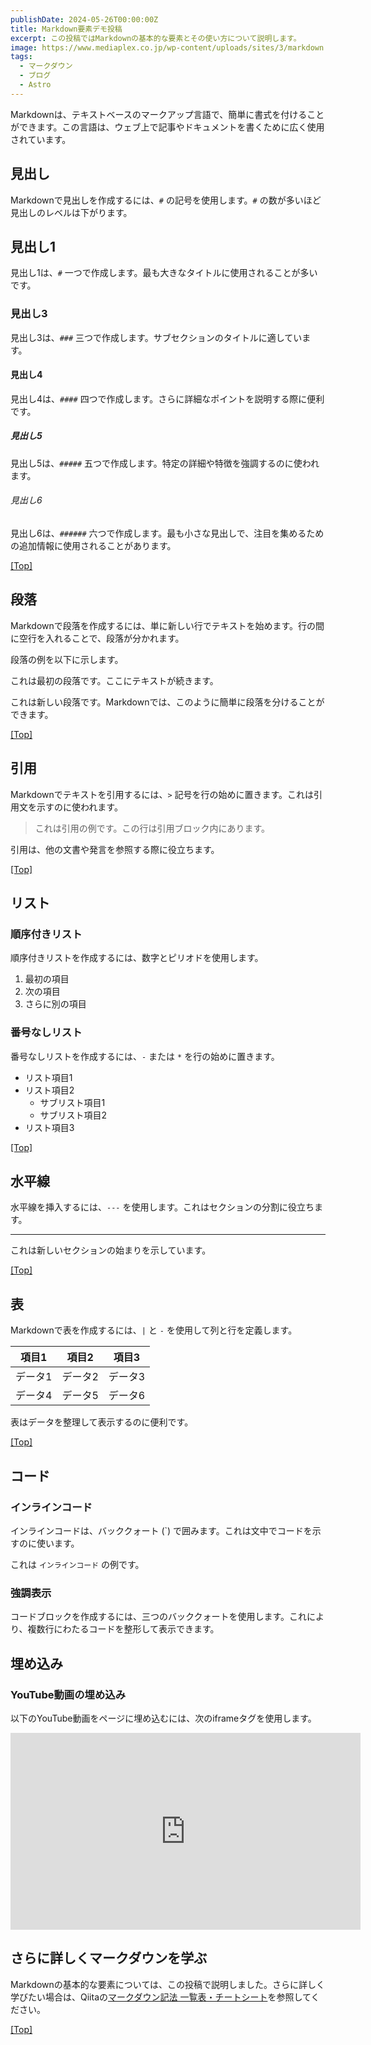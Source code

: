 ```yaml
---
publishDate: 2024-05-26T00:00:00Z
title: Markdown要素デモ投稿
excerpt: この投稿ではMarkdownの基本的な要素とその使い方について説明します。
image: https://www.mediaplex.co.jp/wp-content/uploads/sites/3/markdown.png
tags:
  - マークダウン
  - ブログ
  - Astro
---
```



Markdownは、テキストベースのマークアップ言語で、簡単に書式を付けることができます。この言語は、ウェブ上で記事やドキュメントを書くために広く使用されています。

## <a name="Headings"></a>見出し

Markdownで見出しを作成するには、`#` の記号を使用します。`#` の数が多いほど見出しのレベルは下がります。

## 見出し1

見出し1は、`#` 一つで作成します。最も大きなタイトルに使用されることが多いです。

### 見出し3

見出し3は、`###` 三つで作成します。サブセクションのタイトルに適しています。

#### 見出し4

見出し4は、`####` 四つで作成します。さらに詳細なポイントを説明する際に便利です。

##### 見出し5

見出し5は、`#####` 五つで作成します。特定の詳細や特徴を強調するのに使われます。

###### 見出し6

見出し6は、`######` 六つで作成します。最も小さな見出しで、注目を集めるための追加情報に使用されることがあります。

[[Top]](#top)

## <a name="Paragraphs"></a>段落

Markdownで段落を作成するには、単に新しい行でテキストを始めます。行の間に空行を入れることで、段落が分かれます。

段落の例を以下に示します。

これは最初の段落です。ここにテキストが続きます。

これは新しい段落です。Markdownでは、このように簡単に段落を分けることができます。

[[Top]](#top)

## <a name="Blockquotes"></a>引用

Markdownでテキストを引用するには、`>` 記号を行の始めに置きます。これは引用文を示すのに使われます。

> これは引用の例です。この行は引用ブロック内にあります。

引用は、他の文書や発言を参照する際に役立ちます。

[[Top]](#top)

## <a name="Lists"></a>リスト

### 順序付きリスト

順序付きリストを作成するには、数字とピリオドを使用します。

1. 最初の項目
2. 次の項目
3. さらに別の項目

### 番号なしリスト

番号なしリストを作成するには、`-` または `*` を行の始めに置きます。

- リスト項目1
- リスト項目2
  - サブリスト項目1
  - サブリスト項目2
- リスト項目3

[[Top]](#top)

## <a name="Horizontal"></a>水平線

水平線を挿入するには、`---` を使用します。これはセクションの分割に役立ちます。

---

これは新しいセクションの始まりを示しています。

[[Top]](#top)

## <a name="Table"></a>表

Markdownで表を作成するには、`|` と `-` を使用して列と行を定義します。

| 項目1 | 項目2 | 項目3 |
|-------|-------|-------|
| データ1 | データ2 | データ3 |
| データ4 | データ5 | データ6 |

表はデータを整理して表示するのに便利です。

[[Top]](#top)

## <a name="Code"></a>コード

### インラインコード

インラインコードは、バッククォート (`) で囲みます。これは文中でコードを示すのに使います。

これは `インラインコード` の例です。

### 強調表示

コードブロックを作成するには、三つのバッククォートを使用します。これにより、複数行にわたるコードを整形して表示できます。

## <a name="Embed"></a>埋め込み

### YouTube動画の埋め込み

以下のYouTube動画をページに埋め込むには、次のiframeタグを使用します。

<iframe width="560" height="315" src="https://www.youtube.com/embed/wF48ZIWxsmI?si=fBFrar61Q-ILfCTf" title="YouTube video player" frameborder="0" allow="accelerometer; autoplay; clipboard-write; encrypted-media; gyroscope; picture-in-picture; web-share" referrerpolicy="strict-origin-when-cross-origin" allowfullscreen></iframe>

## <a name="Markdown"></a>さらに詳しくマークダウンを学ぶ

Markdownの基本的な要素については、この投稿で説明しました。さらに詳しく学びたい場合は、Qiitaの[マークダウン記法 一覧表・チートシート](https://qiita.com/kamorits/items/6f342da395ad57468ae3)を参照してください。

[[Top]](#top)
